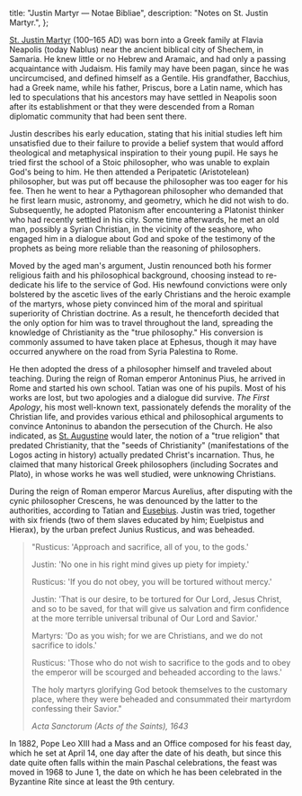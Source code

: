   title: "Justin Martyr — Notae Bibliae",
  description: "Notes on St. Justin Martyr.",
};

<Initial text="Justin Martyr"/>

[St. Justin Martyr](/glossary/names#justin) (100–165 AD) was born into a Greek family at Flavia Neapolis (today Nablus) near the ancient biblical city of Shechem, in Samaria. He knew little or no Hebrew and Aramaic, and had only a passing acquaintance with Judaism. His family may have been pagan, since he was uncircumcised, and defined himself as a Gentile. His grandfather, Bacchius, had a Greek name, while his father, Priscus, bore a Latin name, which has led to speculations that his ancestors may have settled in Neapolis soon after its establishment or that they were descended from a Roman diplomatic community that had been sent there.

Justin describes his early education, stating that his initial studies left him unsatisfied due to their failure to provide a belief system that would afford theological and metaphysical inspiration to their young pupil. He says he tried first the school of a Stoic philosopher, who was unable to explain God's being to him. He then attended a Peripatetic (Aristotelean) philosopher, but was put off because the philosopher was too eager for his fee. Then he went to hear a Pythagorean philosopher who demanded that he first learn music, astronomy, and geometry, which he did not wish to do. Subsequently, he adopted Platonism after encountering a Platonist thinker who had recently settled in his city. Some time afterwards, he met an old man, possibly a Syrian Christian, in the vicinity of the seashore, who engaged him in a dialogue about God and spoke of the testimony of the prophets as being more reliable than the reasoning of philosophers.

Moved by the aged man's argument, Justin renounced both his former religious faith and his philosophical background, choosing instead to re-dedicate his life to the service of God. His newfound convictions were only bolstered by the ascetic lives of the early Christians and the heroic example of the martyrs, whose piety convinced him of the moral and spiritual superiority of Christian doctrine. As a result, he thenceforth decided that the only option for him was to travel throughout the land, spreading the knowledge of Christianity as the "true philosophy." His conversion is commonly assumed to have taken place at Ephesus, though it may have occurred anywhere on the road from Syria Palestina to Rome.

He then adopted the dress of a philosopher himself and traveled about teaching. During the reign of Roman emperor Antoninus Pius, he arrived in Rome and started his own school. Tatian was one of his pupils. Most of his works are lost, but two apologies and a dialogue did survive. *The First Apology*, his most well-known text, passionately defends the morality of the Christian life, and provides various ethical and philosophical arguments to convince Antoninus to abandon the persecution of the Church. He also indicated, as [St. Augustine](/people/saints/latin-fathers/augustine-of-hippo) would later, the notion of a "true religion" that predated Christianity, that the "seeds of Christianity" (manifestations of the Logos acting in history) actually predated Christ's incarnation. Thus, he claimed that many historical Greek philosophers (including Socrates and Plato), in whose works he was well studied, were unknowing Christians.

During the reign of Roman emperor Marcus Aurelius, after disputing with the cynic philosopher Crescens, he was denounced by the latter to the authorities, according to Tatian and [Eusebius](/people/scholars/eusebius). Justin was tried, together with six friends (two of them slaves educated by him; Euelpistus and Hierax), by the urban prefect Junius Rusticus, and was beheaded.

> "Rusticus: 'Approach and sacrifice, all of you, to the gods.'
>
> Justin: 'No one in his right mind gives up piety for impiety.'
>
> Rusticus: 'If you do not obey, you will be tortured without mercy.'
>
> Justin: 'That is our desire, to be tortured for Our Lord, Jesus Christ, and so to be saved, for that will give us salvation and firm confidence at the more terrible universal tribunal of Our Lord and Savior.'
>
> Martyrs: 'Do as you wish; for we are Christians, and we do not sacrifice to idols.'
>
> Rusticus: 'Those who do not wish to sacrifice to the gods and to obey the emperor will be scourged and beheaded according to the laws.'
>
> The holy martyrs glorifying God betook themselves to the customary place, where they were beheaded and consummated their martyrdom confessing their Savior."
>
> <cite>*Acta Sanctorum (Acts of the Saints)*, 1643</cite>

In 1882, Pope Leo XIII had a Mass and an Office composed for his feast day, which he set at April 14, one day after the date of his death, but since this date quite often falls within the main Paschal celebrations, the feast was moved in 1968 to June 1, the date on which he has been celebrated in the Byzantine Rite since at least the 9th century.
